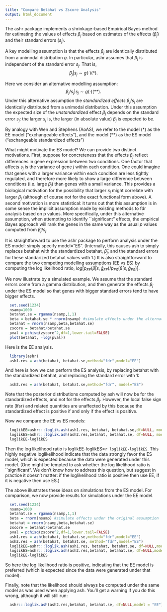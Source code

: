 ```yaml
---
title: "Compare Betahat vs Zscore Analysis"
output: html_document
---
```


The ashr package implements a shrinkage-based Empirical Bayes
method for estimating the values of effects $\beta_j$ based
on estimates of the effects ($\hat\beta_j$) and their standard errors ($s_j$).

A key modelling assumption is that the effects $\beta_j$ are identically distributed
from a unimodal distribution $g$. 
In particular, ashr assumes that $\beta_j$ is independent of the standard error $s_j$.
That is,
$$\beta_j | s_j \sim g(\cdot)     (*).$$

Here we consider an alternative modelling assumption:
$$\beta_j/s_j | s_j \sim g(\cdot)    (**).$$
Under this alternative assumption
the *standardized effects* $\beta_j/s_j$ are identically distributed from a unimodal
distribution. Under this assumption the expected size of the *unstandardized* effect $\beta_j$ depends on the standard error $s_j$: the larger $s_j$ is, the larger (in absolute value) $\beta_j$ is expected to be. 

By analogy with Wen and Stephens (AoAS), we refer to the model (*) as the EE model ("exchangeable effects"), and the model (**)
as the ES model ("exchangeable standardized effects")

What might motivate the ES model? 
We can provide two distinct motivations. First, suppose for concreteness that the effects
$\beta_j$ reflect differences in gene expression between two conditions. One factor that affects
$s_j$ is the variance of gene $j$ within each condition. One could imagine that genes with a larger variance within each condition are less tightly regulated, and therefore more likely to show a large difference between conditions (i.e. large $\beta_j$) than genes with a small variance. This provides
a biological motivation for the possibility that larger $s_j$ might 
correlate with larger $\beta_j$ (although of course not for the exact functional form above).
A second motivation is more statistical: it turns out that this assumption is in some sense
the implicit assumption made by existing methods to fdr analysis based on p values. 
More specifically, under this alternative assumption, when 
attempting to identify ``significant" effects, the empirical Bayes approach will rank the genes 
in the same way as the usual $p$ values computed from $\hat\beta_j/s_j$.

It is straightforward to use the ashr package to perform analysis under the ES model:
simply specify model="ES". (Internally, this causes ash to 
simply replaces betahat with the standardized betahat, $\hat\beta_j$, and the standard errors
for these standarized betahat values with 1.) It is also straightforward to compare
the two competing modelling assumptions (EE vs ES) by computing the log likelihood ratio, $log[p_{EE}(\hat\beta | s, \hat g_{EE})/p_{ES}(\hat\beta | s, \hat g_{ES})]$.

We now illustrate by a simulated example. We assume that the standard errors come
from a gamma distribution, and then generate the effects $\beta_j$ under the ES model so that genes with bigger standard errors tend to have bigger effects.
```r
  set.seed(1234)
  nsamp=1000
  betahat.se = rgamma(nsamp,1,1)
  beta = betahat.se * rnorm(nsamp) #simulate effects under the alternative assumption 
  betahat = rnorm(nsamp,beta,betahat.se)
  zscore = betahat/betahat.se
  pval = pchisq(zscore^2,df=1,lower.tail=FALSE)
  plot(betahat, -log(pval))
```

Here is the EE analysis.
```r
  library(ashr)
  ash1.res = ash(betahat, betahat.se,method="fdr",model="EE")
```

And here is how we can perform the ES analysis,
by replacing betahat with the standardized betahat, and replacing the standard error with 1:
```r
  ash2.res = ash(betahat, betahat.se,method="fdr", model="ES")
```
Note that the posterior distributions computed by ash will now be for the standardized
effects, and not for the effects $\beta_j$. However, the local false sign rate (lfsr) and
related quantities are unaffected by this because the standardized effect is positive if and only if the effect is positive.

Now we compare the EE vs ES models:
```r
  loglikEE=ashr:::loglik.ash(ash1.res, betahat, betahat.se,df=NULL, model="EE") 
  loglikES=ashr:::loglik.ash(ash2.res,betahat, betahat.se, df=NULL, model="ES")
  loglikEE-loglikES
```

Then the log likelihood ratio is loglikEE-loglikES=`r loglikEE-loglikES`. This highly negative
loglikelihood indicate that the data strongly favor 
the ES model, which is expected because the data were generated under this model.
(One might be tempted to ask whether the log likelihood ratio is ``significant". We don't 
know how to address this question, but suggest in practice it doesn't matter: if the loglikelihood ratio is positive then use EE, if it is negative then use ES.)

The above illustrates these ideas on simulations from the ES model. For comparison,
we now provide results for simulations under the EE model.
```r
  set.seed(1234)
  nsamp=1000
  betahat.se = rgamma(nsamp,1,1)
  beta = rnorm(nsamp) #simulate effects under the original assumption 
  betahat = rnorm(nsamp,beta,betahat.se)
  zscore = betahat/betahat.se
  pval = pchisq(zscore^2,df=1,lower.tail=FALSE)
  ash1.res = ash(betahat, betahat.se,method="fdr",model="EE")
  ash2.res = ash(betahat, betahat.se, method="fdr",model="ES")
  loglikEE=ashr:::loglik.ash(ash1.res, betahat, betahat.se, df=NULL,model = "EE") 
  loglikES=ashr:::loglik.ash(ash2.res,betahat, betahat.se, df=NULL,model = "ES")
  loglikEE-loglikES
```
So here the log likelihood ratio is positive, indicating that the EE model is preferred
(which is expected since the data were generated under that model).

Finally, note that the likelihood should always be computed under the same
model as was used when applying ash. You'll get a warning if you do this wrong, although it will still run:
```r
  ashr:::loglik.ash(ash2.res,betahat, betahat.se, df=NULL,model = "EE")
```

